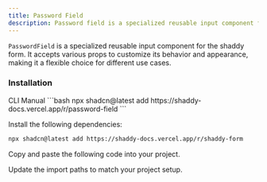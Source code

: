 ```yaml
---
title: Password Field
description: Password field is a specialized reusable input component for shaddy form.
---
```


`PasswordField` is a specialized reusable input component for the shaddy form. It accepts various props to customize its behavior and appearance, making it a flexible choice for different use cases.

<ComponentPreview name="password-field-example"/>

### Installation

<CodeTabs>

<TabsList>
  <TabsTrigger value="cli">CLI</TabsTrigger>
  <TabsTrigger value="manual">Manual</TabsTrigger>
</TabsList>

<TabsContent value="cli">
```bash
npx shadcn@latest add https://shaddy-docs.vercel.app/r/password-field
```

</TabsContent>

<TabsContent value="manual">

<Steps>

<Step>Install the following dependencies:</Step>

```bash
npx shadcn@latest add https://shaddy-docs.vercel.app/r/shaddy-form
```

<Step>Copy and paste the following code into your project.</Step>

<ComponentSource name="password-field" />

<Step>Update the import paths to match your project setup.</Step>

</Steps>

</TabsContent>

</CodeTabs>